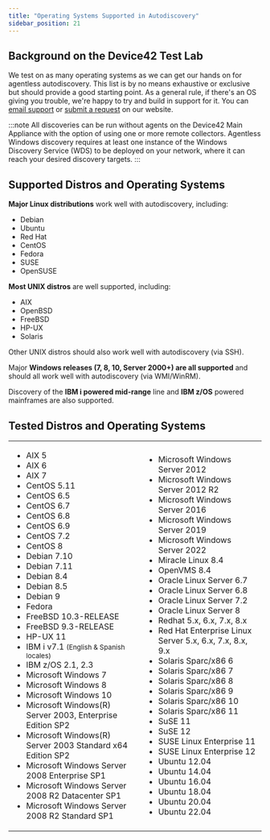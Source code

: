 ```yaml
---
title: "Operating Systems Supported in Autodiscovery"
sidebar_position: 21
---
```


## Background on the Device42 Test Lab

We test on as many operating systems as we can get our hands on for agentless autodiscovery. This list is by no means exhaustive or exclusive but should provide a good starting point. As a general rule, if there's an OS giving you trouble, we're happy to try and build in support for it. You can [email support](mailto:support@device42.com) or [submit a request](https://support.device42.com/) on our website.

:::note
All discoveries can be run without agents on the Device42 Main Appliance with the option of using one or more remote collectors. Agentless Windows discovery requires at least one instance of the Windows Discovery Service (WDS) to be deployed on your network, where it can reach your desired discovery targets.
:::

## Supported Distros and Operating Systems

**Major Linux distributions** work well with autodiscovery, including: 
- Debian 
- Ubuntu
- Red Hat
- CentOS
- Fedora
- SUSE
- OpenSUSE 
  
**Most UNIX distros** are well supported, including:
- AIX
- OpenBSD
- FreeBSD
- HP-UX
- Solaris

Other UNIX distros should also work well with autodiscovery (via SSH).

Major **Windows releases (7, 8, 10, Server 2000+) are all supported** and should all work well with autodiscovery (via WMI/WinRM).

Discovery of the **IBM i powered mid-range** line and **IBM z/OS** powered mainframes are also supported.

## Tested Distros and Operating Systems

<table>
  <tbody>
    <tr>
      <td width="450">
        <ul>
          <li>AIX 5</li>
          <li>AIX 6</li>
          <li>AIX 7</li>
          <li>CentOS 5.11</li>
          <li>CentOS 6.5</li>
          <li>CentOS 6.7</li>
          <li>CentOS 6.8</li>
          <li>CentOS 6.9</li>
          <li>CentOS 7.2</li>
          <li>CentOS 8</li>
          <li>Debian 7.10</li>
          <li>Debian 7.11</li>
          <li>Debian 8.4</li>
          <li>Debian 8.5</li>
          <li>Debian 9</li>
          <li>Fedora</li>
          <li>FreeBSD 10.3-RELEASE</li>
          <li>FreeBSD 9.3-RELEASE</li>
          <li>HP-UX 11</li>
          <li>IBM i v7.1 <small>(English & Spanish locales)</small></li>
          <li>IBM z/OS 2.1, 2.3</li>
          <li>Microsoft Windows 7</li>
          <li>Microsoft Windows 8</li>
          <li>Microsoft Windows 10</li>
          <li>Microsoft Windows(R) Server 2003, Enterprise Edition SP2</li>
          <li>Microsoft Windows(R) Server 2003 Standard x64 Edition SP2</li>
          <li>Microsoft Windows Server 2008 Enterprise SP1</li>
          <li>Microsoft Windows Server 2008 R2 Datacenter SP1</li>
          <li>Microsoft Windows Server 2008 R2 Standard SP1</li>
        </ul>
      </td>
      <td width="414">
        <ul>
          <li>Microsoft Windows Server 2012</li>
          <li>Microsoft Windows Server 2012 R2</li>
          <li>Microsoft Windows Server 2016</li>
          <li>Microsoft Windows Server 2019</li>
          <li>Microsoft Windows Server 2022</li>
          <li>Miracle Linux 8.4</li>
          <li>OpenVMS 8.4</li>
          <li>Oracle Linux Server 6.7</li>
          <li>Oracle Linux Server 6.8</li>
          <li>Oracle Linux Server 7.2</li>
          <li>Oracle Linux Server 8</li>
          <li>Redhat 5.x, 6.x, 7.x, 8.x</li>
          <li>Red Hat Enterprise Linux Server 5.x, 6.x, 7.x, 8.x, 9.x</li>
          <li>Solaris Sparc/x86 6</li>
          <li>Solaris Sparc/x86 7</li>
          <li>Solaris Sparc/x86 8</li>
          <li>Solaris Sparc/x86 9</li>
          <li>Solaris Sparc/x86 10</li>
          <li>Solaris Sparc/x86 11</li>
          <li>SuSE 11</li>
          <li>SuSE 12</li>
          <li>SUSE Linux Enterprise 11</li>
          <li>SUSE Linux Enterprise 12</li>
          <li>Ubuntu 12.04</li>
          <li>Ubuntu 14.04</li>
          <li>Ubuntu 16.04</li>
          <li>Ubuntu 18.04</li>
          <li>Ubuntu 20.04</li>
          <li>Ubuntu 22.04</li>
        </ul>
      </td>
    </tr>
  </tbody>
</table>
